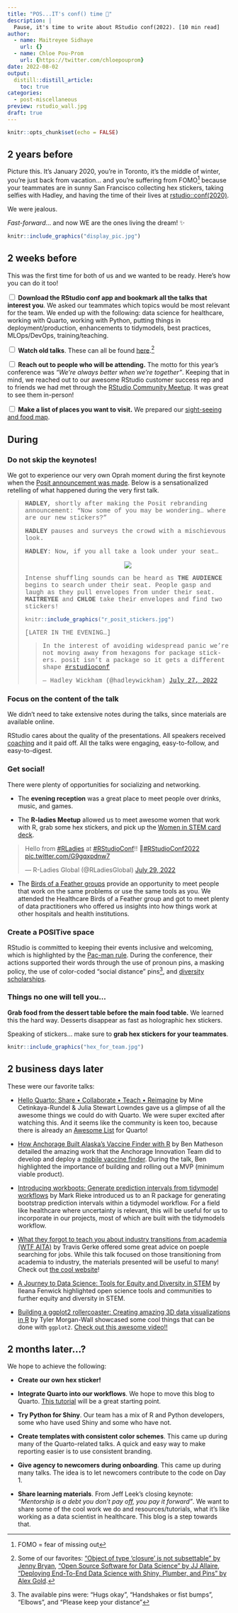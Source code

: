 ```yaml
---
title: "POS...IT's conf() time 🥁"
description: |
  Pause, it's time to write about RStudio conf(2022). [10 min read]
author:
  - name: Maitreyee Sidhaye 
    url: {}
  - name: Chloe Pou-Prom
    url: {https://twitter.com/chloepouprom}
date: 2022-08-02
output:
  distill::distill_article:
    toc: true
categories:
  - post-miscellaneous
preview: rstudio_wall.jpg
draft: true
---
```



```r
knitr::opts_chunk$set(echo = FALSE)
```

## 2 years before

Picture this. It's January 2020, you're in Toronto, it's the middle of winter, you're just back from vacation... and you're suffering from FOMO^[FOMO = fear of missing out] because your teammates are in sunny San Francisco collecting hex stickers, taking selfies with Hadley, and having the time of their lives at [rstudio::conf(2020)](https://www.rstudio.com/resources/rstudioconf-2020/).

We were jealous.

_Fast-forward_... and now WE are the ones living the dream! ✨

```r
knitr::include_graphics("display_pic.jpg")
```

## 2 weeks before

This was the first time for both of us and we wanted to be ready. Here's how you can do it too!

<input type="checkbox" unchecked>  **Download the RStudio conf app and bookmark all the talks that interest you**. We asked our teammates which topics would be most relevant for the team. We ended up with the following: data science for healthcare, working with Quarto, working with Python, putting things in deployment/production, enhancements to tidymodels, best practices, MLOps/DevOps, training/teaching.</input>

<input type="checkbox" unchecked> **Watch old talks**. These can all be found [here](https://www.rstudio.com/resources/webinars/).^[Some of our favorites: ["Object of type ‘closure’ is not subsettable" by Jenny Bryan](https://www.rstudio.com/resources/rstudioconf-2020/object-of-type-closure-is-not-subsettable/), ["Open Source Software for Data Science" by JJ Allaire](https://www.rstudio.com/resources/rstudioconf-2020/open-source-software-for-data-science/), ["Deploying End-To-End Data Science with Shiny, Plumber, and Pins" by Alex Gold](https://www.rstudio.com/resources/rstudioconf-2020/deploying-end-to-end-data-science-with-shiny-plumber-and-pins/).]</input>

<input type="checkbox" unchecked>  **Reach out to people who will be attending.** The motto for this year's conference was _"We're always better when we’re together"_. Keeping that in mind, we reached out to our awesome RStudio customer success rep and to friends we had met through the [RStudio Community Meetup](https://www.meetup.com/RStudio-Enterprise-Community-Meetup/). It was great to see them in-person!</input>

<input type="checkbox" unchecked>  **Make a list of places you want to visit.** We prepared our [sight-seeing and food map](https://goo.gl/maps/hUjuyq6cm46smada8).</input>


## During

### Do not skip the keynotes!

We got to experience our very own Oprah moment during the first keynote when the [Posit announcement was made](https://www.rstudio.com/blog/rstudio-is-becoming-posit/). Below is a sensationalized retelling of what happened during the very first talk.

<div style="font-family: 'Courier New';"><blockquote>**HADLEY**, shortly after making the Posit rebranding announcement: "Now some of you may be wondering... where are our new stickers?"

**HADLEY** pauses and surveys the crowd with a mischievous look.

**HADLEY**: Now, if you all take a look under your seat...

<center><img src="https://i.kym-cdn.com/photos/images/newsfeed/000/525/257/f1e.gif"></center>

Intense shuffling sounds can be heard as **THE AUDIENCE** begins to search under their seat. People gasp and laugh as they pull envelopes from under their seat. **MAITREYEE** and **CHLOE** take their envelopes and find two stickers!

```r
knitr::include_graphics("r_posit_stickers.jpg")
```

[LATER IN THE EVENING...]

<blockquote class="twitter-tweet"><p lang="en" dir="ltr">In the interest of avoiding widespread panic we’re not moving away from hexagons for package stickers. posit isn’t a package so it gets a different shape <a href="https://twitter.com/hashtag/rstudioconf?src=hash&amp;ref_src=twsrc%5Etfw">#rstudioconf</a></p>&mdash; Hadley Wickham (@hadleywickham) <a href="https://twitter.com/hadleywickham/status/1552290395454951424?ref_src=twsrc%5Etfw">July 27, 2022</a></blockquote> <script async src="https://platform.twitter.com/widgets.js" charset="utf-8"></script></blockquote></div>

### Focus on the content of the talk

We didn't need to take extensive notes during the talks, since materials are available online. 

RStudio cares about the quality of the presentations. All speakers received [coaching](https://www.rstudio.com/blog/new-deadline/) and it paid off. All the talks were engaging, easy-to-follow, and easy-to-digest. 


### Get social! 

There were plenty of opportunities for socializing and networking. 

- The **evening reception** was a great place to meet people over drinks, music, and games.

- The **R-ladies Meetup** allowed us to meet awesome women that work with R, grab some hex stickers, and pick up the [Women in STEM card deck](https://github.com/ambertin/women-in-stem).

<blockquote class="twitter-tweet"><p lang="en" dir="ltr">Hello from <a href="https://twitter.com/hashtag/RLadies?src=hash&amp;ref_src=twsrc%5Etfw">#RLadies</a> at <a href="https://twitter.com/hashtag/RStudioConf?src=hash&amp;ref_src=twsrc%5Etfw">#RStudioConf</a>!! 👋<a href="https://twitter.com/hashtag/RStudioConf2022?src=hash&amp;ref_src=twsrc%5Etfw">#RStudioConf2022</a> <a href="https://t.co/G9gqxpdnw7">pic.twitter.com/G9gqxpdnw7</a></p>&mdash; R-Ladies Global (@RLadiesGlobal) <a href="https://twitter.com/RLadiesGlobal/status/1553030919828766728?ref_src=twsrc%5Etfw">July 29, 2022</a></blockquote> <script async src="https://platform.twitter.com/widgets.js" charset="utf-8"></script>

- The [Birds of a Feather groups](https://www.rstudio.com/bof/) provide an opportunity to meet people that work on the same problems or use the same tools as you. We attended the Healthcare Birds of a Feather group and got to meet plenty of data practitioners who offered us insights into how things work at other hospitals and health institutions.

### Create a POSITive space

RStudio is committed to keeping their events inclusive and welcoming, which is highlighted by the [Pac-man rule](https://ericholscher.com/blog/2017/aug/2/pacman-rule-conferences/). During the conference, their actions supported their words through the use of pronoun pins, a masking policy, the use of color-coded "social distance" pins^[The available pins were: "Hugs okay", "Handshakes or fist bumps", "Elbows", and "Please keep your distance"], and [diversity scholarships](https://www.rstudio.com/blog/rstudio-conf-2022-is-open-for-registration/).


### Things no one will tell you...

**Grab food from the dessert table before the main food table.** We learned this the hard way. Desserts disappear as fast as holographic hex stickers. 

Speaking of stickers... make sure to **grab hex stickers for your teammates**.

```r
knitr::include_graphics("hex_for_team.jpg")
```

## 2 business days later

These were our favorite talks:

- [Hello Quarto: Share • Collaborate • Teach • Reimagine](mine.quarto.pub/hello-quarto) by Mine Cetinkaya-Rundel & Julia Stewart Lowndes gave us a glimpse of all the awesome things we could do with Quarto. We were super excited after watching this. And it seems like the community is keen too, because there is already an [Awesome List](https://github.com/mcanouil/awesome-quarto) for Quarto!

- [How Anchorage Built Alaska's Vaccine Finder with R](https://rstudioconf2022.sched.com/event/11iYq/how-anchorage-built-alaskas-vaccine-finder-with-r) by Ben Matheson detailed the amazing work that the Anchorage Innovation Team did to develop and deploy a [mobile vaccine finder](https://anchoragecovidtest.org/). During the talk, Ben highlighted the importance of building and rolling out a MVP (minimum viable product).

- [Introducing workboots: Generate prediction intervals from tidymodel workflows](https://sched.co/11iZW) by Mark Rieke introduced us to an R package for generating bootstrap prediction intervals within a tidymodel workflow. For a field like healthcare where uncertainty is relevant, this will be useful for us to incorporate in our projects, most of which are built with the tidymodels workflow.

- [What they forgot to teach you about industry transitions from academia (WTF AITA)](https://rstudioconf2022.sched.com/event/11iZQ/what-they-forgot-to-teach-you-about-industry-transitions-from-academia-wtf-aita) by Travis Gerke offered some great advice on poeple searching for jobs. While this talk focused on those transitioning from academia to industry, the materials presented will be useful to many! Check out [the cool website](https://wtf-aita.com/)! 

- [A Journey to Data Science: Tools for Equity and Diversity in STEM](https://rstudioconf2022.sched.com/event/11ib8/a-journey-to-data-science-tools-for-equity-and-diversity-in-stem) by Ileana Fenwick highlighted open science tools and communities to further equity and diversity in STEM. 

- [Building a ggplot2 rollercoaster: Creating amazing 3D data visualizations in R](https://sched.co/11ibS) by Tyler Morgan-Wall showcased some cool things that can be done with `ggplot2`. [Check out this awesome video!!](https://www.tylermw.com/wp-content/uploads/2021/03/ggrollerwideprevnew4.mp4)



## 2 months later...?

We hope to achieve the following:

- **Create our own hex sticker!** 

- **Integrate Quarto into our workflows**. We hope to move this blog to Quarto. [This tutorial](https://blog.djnavarro.net/posts/2022-04-20_porting-to-quarto/) will be a great starting point.

- **Try Python for Shiny**. Our team has a mix of R and Python developers, some who have used Shiny and some who have not. 

- **Create templates with consistent color schemes**. This came up during many of the Quarto-related talks. A quick and easy way to make reporting easier is to use consistent branding.

- **Give agency to newcomers during onboarding**. This came up during many talks. The idea is to let newcomers contribute to the code on Day 1.

- **Share learning materials**. From Jeff Leek's closing keynote: _"Mentorship is a debt you don't pay off, you pay it forward"_. We want to share some of the cool work we do and resources/tutorials, what it's like working as a data scientist in healthcare. This blog is a step towards that.

